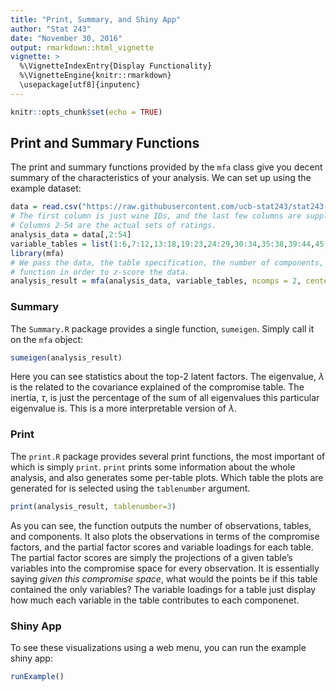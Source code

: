 ```yaml
---
title: "Print, Summary, and Shiny App"
author: "Stat 243"
date: "November 30, 2016"
output: rmarkdown::html_vignette
vignette: >
  %\VignetteIndexEntry{Display Functionality}
  %\VignetteEngine{knitr::rmarkdown}
  \usepackage[utf8]{inputenc}
---
```


```r
knitr::opts_chunk$set(echo = TRUE)
```

## Print and Summary Functions
The print and summary functions provided by the `mfa` class give you decent summary of the characteristics of your analysis. We can set up using the example dataset:
```r
data = read.csv("https://raw.githubusercontent.com/ucb-stat243/stat243-fall-2016/master/problem-sets/final-project/data/wines.csv")
# The first column is just wine IDs, and the last few columns are supplementary physical data.
# Columns 2-54 are the actual sets of ratings.
analysis_data = data[,2:54]
variable_tables = list(1:6,7:12,13:18,19:23,24:29,30:34,35:38,39:44,45:49,50:53)
library(mfa)
# We pass the data, the table specification, the number of components, and arguments to the `scale`
# function in order to z-score the data.
analysis_result = mfa(analysis_data, variable_tables, ncomps = 2, center = TRUE, scale = TRUE)
```

### Summary
The `Summary.R` package provides a single function, `sumeigen`. Simply call it on the `mfa` object:
```r
sumeigen(analysis_result)
```

Here you can see statistics about the top-2 latent factors. The eigenvalue, $\lambda$ is the related to the covariance explained of the compromise table. The inertia, $\tau$, is just the percentage of the sum of all eigenvalues this particular eigenvalue is. This is a more interpretable version of $\lambda$.

### Print
The `print.R` package provides several print functions, the most important of which is simply `print`. `print` prints some information about the whole analysis, and also generates some per-table plots. Which table the plots are generated for is selected using the `tablenumber` argument.
```r
print(analysis_result, tablenumber=3)
```

As you can see, the function outputs the number of observations, tables, and components. It also plots the observations in terms of the compromise factors, and the partial factor scores and variable loadings for each table. The partial factor scores are simply the projections of a given table's variables into the compromise space for every observation. It is essentially saying *given this compromise space*, what would the points be if this table contained the only variables? The variable loadings for a table just display how much each variable in the table contributes to each componenet.

### Shiny App
To see these visualizations using a web menu, you can run the example shiny app:
```r
runExample()
```
